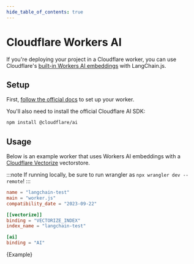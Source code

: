 ```yaml
---
hide_table_of_contents: true
---
```


# Cloudflare Workers AI

If you're deploying your project in a Cloudflare worker, you can use Cloudflare's [built-in Workers AI embeddings](https://developers.cloudflare.com/workers-ai/) with LangChain.js.

## Setup

First, [follow the official docs](https://developers.cloudflare.com/workers-ai/get-started/workers-wrangler/) to set up your worker.

You'll also need to install the official Cloudflare AI SDK:

```bash npm2yarn
npm install @cloudflare/ai
```

## Usage

Below is an example worker that uses Workers AI embeddings with a [Cloudflare Vectorize](/docs/integrations/vectorstores/cloudflare_vectorize) vectorstore.

:::note
If running locally, be sure to run wrangler as `npx wrangler dev --remote`!
:::

```toml
name = "langchain-test"
main = "worker.js"
compatibility_date = "2023-09-22"

[[vectorize]]
binding = "VECTORIZE_INDEX"
index_name = "langchain-test"

[ai]
binding = "AI"
```


<CodeBlock language="typescript">{Example}</CodeBlock>
